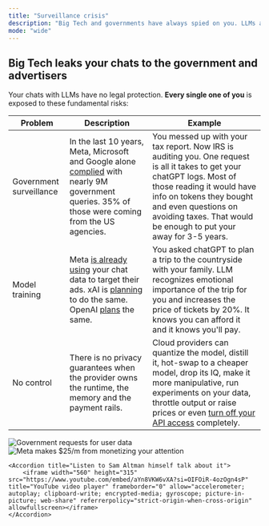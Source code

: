 ```yaml
---
title: "Surveillance crisis"
description: "Big Tech and governments have always spied on you. LLMs are the new frontier of surveillance and it's imperative to create a solution that would protect those looking to be left alone."
mode: "wide"
---
```


## Big Tech leaks your chats to the government and advertisers

Your chats with LLMs have no legal protection. **Every single one of you** is exposed to these fundamental risks:

| Problem | Description | Example |
| --- | --- | --- |
| Government surveillance | In the last 10 years, Meta, Microsoft and Google alone [complied](https://surfshark.com/government-requests-for-user-data) with nearly 9M government queries. 35% of those were coming from the US agencies. | You messed up with your tax report. Now IRS is auditing you. One request is all it takes to get your chatGPT logs. Most of those reading it would have info on tokens they bought and even questions on avoiding taxes. That would be enough to put your away for 3-5 years. |
| Model training | Meta [is already using](https://techcrunch.com/2025/10/01/meta-plans-to-sell-targeted-ads-based-on-data-in-your-ai-chats/) your chat data to target their ads. xAI is [planning](https://techcrunch.com/2025/08/07/elon-musk-says-x-plans-to-introduce-ads-in-groks-responses/) to do the same. OpenAI [plans](https://techcrunch.com/2024/12/02/ads-might-be-coming-to-chatgpt-despite-sam-altman-not-being-a-fan/) the same. | You asked chatGPT to plan a trip to the countryside with your family. LLM recognizes emotional importance of the trip for you and increases the price of tickets by 20%. It knows you can afford it and it knows you'll pay. |
| No control | There is no privacy guarantees when the provider owns the runtime, the memory and the payment rails. | Cloud providers can quantize the model, distill it, hot-swap to a cheaper model, drop its IQ, make it more manipulative, run experiments on your data, throttle output or raise prices or even [turn off your API access](https://techcrunch.com/2025/06/03/windsurf-says-anthropic-is-limiting-its-direct-access-to-claude-ai-models/) completely. |

<AccordionGroup>
    <Accordion title="Government requests for user data" defaultOpen={true}>
        <Frame caption="Government requests for user data">
            <img src="/images/account_requests.jpg" alt="Government requests for user data" />
        </Frame>
    </Accordion>
    <Accordion title="Meta makes $25/m from monetizing your attention">
        <Frame caption="Meta makes $25/m from monetizing your attention">
            <img src="/images/meta_rev.jpeg" alt="Meta makes $25/m from monetizing your attention" />
        </Frame>
    </Accordion>

    <Accordion title="Listen to Sam Altman himself talk about it">
        <iframe width="560" height="315" src="https://www.youtube.com/embed/aYn8VKW6vXA?si=OIFOiR-4ozOgn4sP" title="YouTube video player" frameborder="0" allow="accelerometer; autoplay; clipboard-write; encrypted-media; gyroscope; picture-in-picture; web-share" referrerpolicy="strict-origin-when-cross-origin" allowfullscreen></iframe>
    </Accordion>
</AccordionGroup>

